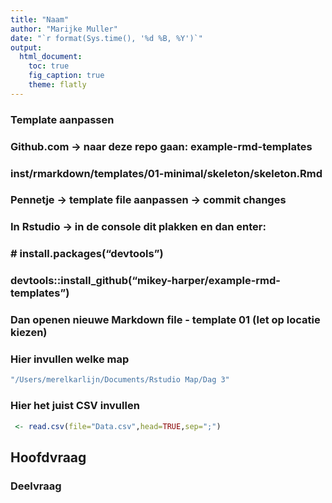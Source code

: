 ```yaml
---
title: "Naam"
author: "Marijke Muller"
date: "`r format(Sys.time(), '%d %B, %Y')`"
output:
  html_document:
    toc: true
    fig_caption: true
    theme: flatly
---
```


### Template aanpassen
### Github.com -> naar deze repo gaan: example-rmd-templates 
### inst/rmarkdown/templates/01-minimal/skeleton/skeleton.Rmd 
### Pennetje -> template file aanpassen -> commit changes

### In Rstudio -> in de console dit plakken en dan enter:
### # install.packages("devtools")
### devtools::install_github("mikey-harper/example-rmd-templates")

### Dan openen nieuwe Markdown file - template 01 (let op locatie kiezen)

### Hier invullen welke map 
```r
"/Users/merelkarlijn/Documents/Rstudio Map/Dag 3"
``` 

### Hier het juist CSV invullen
```r
 <- read.csv(file="Data.csv",head=TRUE,sep=";")
````

## Hoofdvraag 
### Deelvraag


